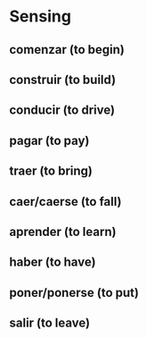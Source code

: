 # Sensing {.unnumbered}




## comenzar (to begin)

## construir (to build)

## conducir (to drive)

## pagar (to pay)

## traer (to bring)

## caer/caerse (to fall)

## aprender (to learn)

## haber (to have)

## poner/ponerse (to put)

## salir (to leave)
